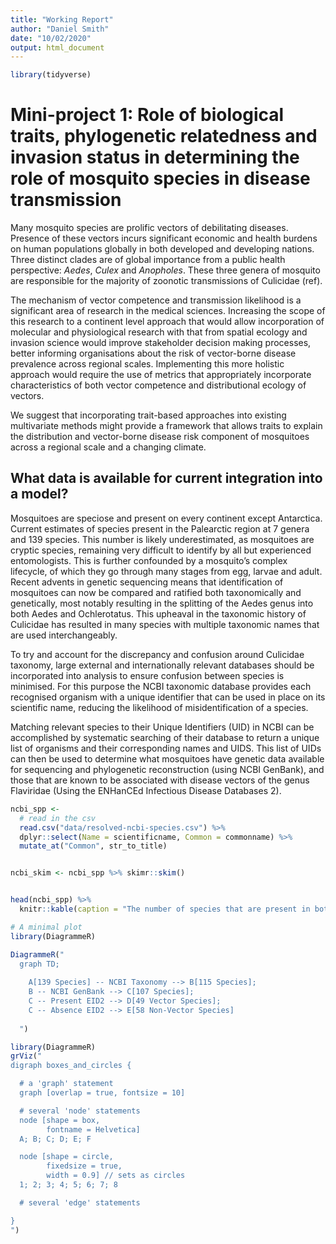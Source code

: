 ```yaml
---
title: "Working Report"
author: "Daniel Smith"
date: "10/02/2020"
output: html_document
---
```


```r
library(tidyverse)
```

# Mini-project 1: Role of biological traits, phylogenetic relatedness and invasion status in determining the role of mosquito species in disease transmission

Many mosquito species are prolific vectors of debilitating diseases. Presence of these vectors incurs significant economic and health burdens on human populations globally in both developed and developing nations. Three distinct clades are of global importance from a public health perspective: *Aedes*, *Culex* and *Anopholes*. These three genera of mosquito are responsible for the majority of zoonotic transmissions of Culicidae (ref). 

The mechanism of vector competence and transmission likelihood is a significant area of research in the medical sciences. Increasing the scope of this research to a continent level approach that would allow incorporation of molecular and physiological research with that from spatial ecology and invasion science would improve stakeholder decision making processes, better informing organisations about the risk of vector-borne disease prevalence across regional scales. Implementing this more holistic approach would require the use of metrics that appropriately incorporate characteristics of both vector competence and distributional ecology of vectors.

We suggest that incorporating trait-based approaches into existing multivariate methods might provide a framework that allows traits to explain the distribution and vector-borne disease risk component of mosquitoes across a regional scale and a changing climate.   

## What data is available for current integration into a model?

Mosquitoes are speciose and present on every continent except Antarctica. Current estimates of species present in the Palearctic region at 7 genera and 139 species. This number is likely underestimated, as mosquitoes are cryptic species, remaining very difficult to identify by all but experienced entomologists. This is further confounded by a mosquito’s complex lifecycle, of which they go through many stages from egg, larvae and adult. Recent advents in genetic sequencing means that identification of mosquitoes can now be compared and ratified both taxonomically and genetically, most notably resulting in the splitting of the Aedes genus into both Aedes and Ochlerotatus. This upheaval in the taxonomic history of Culicidae has resulted in many species with multiple taxonomic names that are used interchangeably.

To try and account for the discrepancy and confusion around Culicidae taxonomy, large external and internationally relevant databases should be incorporated into analysis to ensure confusion between species is minimised. For this purpose the NCBI taxonomic database provides each recognised organism with a unique identifier that can be used in place on its scientific name, reducing the likelihood of misidentification of a species. 

Matching relevant species to their Unique Identifiers (UID) in NCBI can be accomplished by systematic searching of their database to return a unique list of organisms and their corresponding names and UIDS. This list of UIDs can then be used to determine what mosquitoes have genetic data available for sequencing and phylogenetic reconstruction (using NCBI GenBank), and those that are known to be associated with disease vectors of the genus Flaviridae (Using the ENHanCEd Infectious Disease Databases 2). 

```r
ncbi_spp <-
  # read in the csv
  read.csv("data/resolved-ncbi-species.csv") %>% 
  dplyr::select(Name = scientificname, Common = commonname) %>% 
  mutate_at("Common", str_to_title)


ncbi_skim <- ncbi_spp %>% skimr::skim()


head(ncbi_spp) %>% 
  knitr::kable(caption = "The number of species that are present in both NCBI taxonomy database, have available COI sequences in GenBank, and are present in the EID2 interaction database")
```


```r
# A minimal plot
library(DiagrammeR)

DiagrammeR("
  graph TD;
    
    A[139 Species] -- NCBI Taxonomy --> B[115 Species];
    B -- NCBI GenBank --> C[107 Species];
    C -- Present EID2 --> D[49 Vector Species];
    C -- Absence EID2 --> E[58 Non-Vector Species]
    
  ")
```



```r
library(DiagrammeR)
grViz("
digraph boxes_and_circles {

  # a 'graph' statement
  graph [overlap = true, fontsize = 10]

  # several 'node' statements
  node [shape = box,
        fontname = Helvetica]
  A; B; C; D; E; F

  node [shape = circle,
        fixedsize = true,
        width = 0.9] // sets as circles
  1; 2; 3; 4; 5; 6; 7; 8

  # several 'edge' statements

}
")
```

